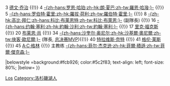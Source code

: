 {{Navbox
|name = 洛杉矶湖人1999–00赛季NBA总冠军
|titlestyle = background:#5c2f83; color:white; border:2px solid #fcb926;
|listclass=hlist
|title = [[洛杉磯湖人|<span style="color:white;">洛杉矶湖人</span>]] [[1999-00赛季NBA总决赛|<span style="color:white;">1999–00赛季NBA總冠軍</span>]]
|list1 = <div>
2 [[德里克·费舍尔|-{zh-hans:德里克·费舍尔;zh-tw:德里克·費雪;zh-hk:戴歷·費沙}-]] {{!}}
3 [[德文·乔治]] {{!}}
4 [[罗恩·哈珀|-{zh-hans:罗恩·哈珀;zh-hk:朗·夏巴;zh-tw:羅恩·哈潑;}-]] {{!}}
5 [[罗伯特·霍里|-{zh-hans:罗伯特·霍里;zh-hk:羅拔·荷利;zh-tw:羅伯特·霍里;}-]] {{!}}
8 [[科比·布莱恩特|-{zh-hk:高比·拜仁;zh-hans:科比·布莱恩特;zh-tw:科比·布萊恩;}-]] (副隊長) {{!}}
16 [[约翰·塞利|-{zh-hans:约翰·塞利;zh-hk:約翰·沙利;zh-tw:約翰·塞利;}-]] {{!}}
17 [[里克·福克斯]] {{!}}
20 [[布莱恩·肖]] {{!}}
34 [[沙奎尔·奥尼尔|-{zh-hans:沙奎尔·奥尼尔;zh-hk:沙基爾·奧尼爾;zh-tw:俠客·歐尼爾;}-]] (隊長, [[NBA总决赛最有价值球员|总决赛MVP]]){{!}}
40 [[特拉维斯·奈特]] {{!}}
41 [[格伦·莱斯]] {{!}}
45 [[A·C·格林]] {{!}}
主教练 [[菲尔·杰克逊|-{zh-hans:菲尔·杰克逊;zh-hk:菲爾·積遜;zh-tw:菲爾·傑克森;}-]]
</div>
|belowstyle =background:#fcb926; color:#5c2f83; text-align: left; font-size: 80%;
|below=
}}<noinclude>
{{collapsible option}}
[[Category:NBA总冠军导航模板|Los]]
[[Category:洛杉磯湖人]]
</noinclude>